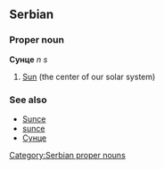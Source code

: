 ==Serbian==
===Proper noun===
'''Сунце''' ''n s''
#[[Sun]] (the center of our solar system)
===See also===
*[[Sunce]]
*[[sunce]]
*[[Сунце]]
[[Category:Serbian proper nouns]]